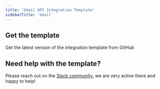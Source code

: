 ```yaml
---
title: 'Gmail API Integration Template'
sidebarTitle: 'Gmail'
---
```


## Get the template

<Card title="Get it from GitHub"
      href="https://github.com/NangoHQ/nango/tree/master/integration-templates/gmail"
      icon="arrow-right">
    Get the latest version of the integration template from GitHub
</Card>

## Need help with the template?
Please reach out on the [Slack community](https://nango.dev/slack), we are very active there and happy to help!